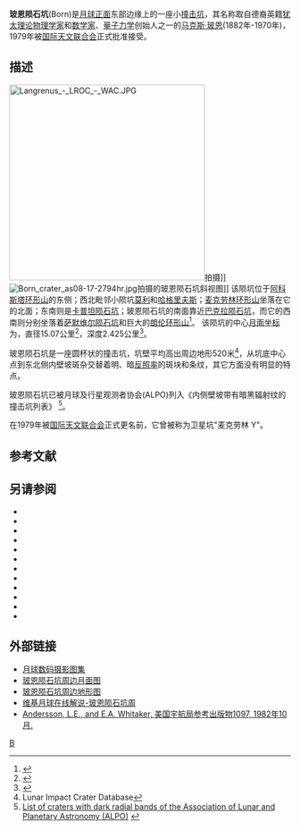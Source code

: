 {{lunar crater data|
 image=Born crater AS15-M-1991.jpg|240px|
 caption=[[阿波罗15号|阿波罗15号]]测绘相机拍摄的图像|
 latitude=6.05|
 N_or_S=S|
 longitude=66.83|
 E_or_W=E|
 diameter=15.07公里|
 depth=2.425公里|
 colong=354|
 eponym=[[马克斯·玻恩|马克斯·玻恩]]}}

'''玻恩陨石坑'''(Born)是[[月球正面|月球正面]]东部边缘上的一座小[[撞击坑|撞击坑]]，其名称取自德裔英籍[[犹太|犹太]][[理论物理学|理论物理学家]]和[[数学家|数学家]]、[[量子力学|量子力学]]创始人之一的[[马克斯·玻恩|马克斯·玻恩]](1882年-1970年)，1979年被[[国际天文联合会|国际天文联合会]]正式批准接受。

==描述==
[[File:Langrenus_-_LROC_-_WAC.JPG|350px]]拍摄]]
[[File:Born_crater_as08-17-2794hr.jpg|thumb]]拍摄的玻恩陨石坑斜视图]]
该陨坑位于[[阿科斯塔环形山|阿科斯塔环形山]]的东侧；西北毗邻小陨坑[[莫利陨石坑|莫利]]和[[哈格里夫斯陨石坑|哈格里夫斯]]；[[麦克劳林环形山|麦克劳林环形山]]坐落在它的北面；东南则是[[卡普坦陨石坑|卡普坦陨石坑]]；玻恩陨石坑的南面靠近[[巴克拉陨石坑|巴克拉陨石坑]]，而它的西南则分别坐落着[[萨默维尔陨石坑|萨默维尔陨石坑]]和巨大的[[朗伦环形山|朗伦环形山]]<ref>{{Cite web |url=http://planetarynames.wr.usgs.gov/images/Lunar/lac_80_lo.pdf |title=.pdf Crater Born on LAC-80 map |accessdate=2016-08-09 |archive-date=2013-02-20 |archive-url=https://web.archive.org/web/20130220184708/http://planetarynames.wr.usgs.gov/images/Lunar/lac_80_lo.pdf |dead-url=no }}</ref>。
该陨坑的中心[[月面坐标|月面坐标]]为{{Coord|6.05|S|66.83|E|globe:Moon|nogoogle=1|noosm=1}}，直径15.07公里<ref name="IAU">{{Cite web |url=http://planetarynames.wr.usgs.gov/Feature/828 |title=Directory of the International Astronomical Union |accessdate=2016-08-09 |archive-date=2017-09-29 |archive-url=https://web.archive.org/web/20170929044549/https://planetarynames.wr.usgs.gov/Feature/828 |dead-url=no }}</ref>，深度2.425公里<ref>{{Cite web |url=http://fisherka.csolutionshosting.net/astronote/plan/craterdepth/html/CraterDepthFeatureNameWestfall.html |title=John E. Westfall's Atlas of the Lunar Terminator, Cambridge Univ. Press (2000) |accessdate=2016-08-09 |archive-date=2014-12-18 |archive-url=https://archive.today/20141218234310/http://fisherka.csolutionshosting.net/astronote/plan/craterdepth/html/CraterDepthFeatureNameWestfall.html |dead-url=no }}</ref>。

玻恩陨石坑是一座圆杯状的撞击坑，坑壁平均高出周边地形520米<ref name=LICD>Lunar Impact Crater Database</ref>，从坑底中心点到东北侧内壁坡斑杂交替着明、暗[[反照率|反照率]]的斑块和条纹，其它方面没有明显的特点。

玻恩陨石坑已被月球及行星观测者协会(ALPO)列入《内侧壁坡带有暗黑辐射纹的撞击坑列表》 <ref>[http://www.zone-vx.com/alpo-bcp-longlist.pdf List of craters with dark radial bands of the Association of Lunar and Planetary Astronomy (ALPO)] {{webarchive|url=https://web.archive.org/web/20131203025135/http://www.zone-vx.com/alpo-bcp-longlist.pdf |date=2013-12-03 }}</ref>。

在1979年被[[国际天文联合会|国际天文联合会]]正式更名前，它曾被称为卫星坑"麦克劳林 Y"。

==参考文献==
{{Reflist}}

==另请参阅==
{{refbegin}}
* {{cite book
  | last1 = Andersson
  | first1 = L. E.
  | last2 = Whitaker
  | first2 = E. A.
  | authorlink2 = Ewen Whitaker
  | date = 1982
  | title = [[NASA|NASA]] Catalogue of Lunar Nomenclature
  | publisher = NASA RP-1097
  | ref = harv
  }}
* {{cite web
  | last = Blue
  | first = Jennifer
  | date = July 25, 2007
  | title = Gazetteer of Planetary Nomenclature
  | publisher = [[United_States_Geological_Survey|USGS]]
  | url = http://planetarynames.wr.usgs.gov/
  | accessdate = 2007-08-05
  | ref = harv
  | archive-date = 2015-05-26
  | archive-url = https://web.archive.org/web/20150526164842/http://planetarynames.wr.usgs.gov/
  | dead-url = no
  }}
* {{cite book
  | last1 = Bussey
  | first1 = B.
  | authorlink1 = Ben Bussey
  | last2 = Spudis
  | first2 = P.
  | authorlink2 = Paul Spudis
  | date = 2004
  | title = The Clementine Atlas of the Moon
  | publisher = Cambridge University Press
  | location = New York
  | isbn = 978-0-521-81528-4
  | ref = harv
  }}
* {{cite book
  | last1 = Cocks
  | first1 = Elijah E.
  | last2 = Cocks
  | first2 = Josiah C.
  | date = 1995
  | title = Who's Who on the Moon: A Biographical Dictionary of Lunar Nomenclature
  | url = https://archive.org/details/isbn_9780936389271
  | publisher = Tudor Publishers
  | isbn = 978-0-936389-27-1
  | ref = harv
  }}
* {{cite web
  | last = McDowell
  | first = Jonathan
  | date = July 15, 2007
  | url = http://host.planet4589.org/astro/lunar/
  | title = Lunar Nomenclature
  | publisher = Jonathan's Space Report
  | accessdate = 2007-10-24
  | ref = harv
  | archive-date = 2015-01-12
  | archive-url = https://web.archive.org/web/20150112233439/http://host.planet4589.org/astro/lunar/
  | dead-url = no
  }}
* {{cite journal| last1 = Menzel| first1 = D. H.| last2 = Minnaert| first2 = M.| last3 = Levin| first3 = B.| last4 = Dollfus| first4 = A.| last5 = Bell| first5 = B.| title = Report on Lunar Nomenclature by the Working Group of Commission 17 of the IAU| doi = 10.1007/BF00171763| journal = Space Science Reviews| volume = 12| issue = 2| pages = 136–186| date = 1971| bibcode = 1971SSRv...12..136M| ref = harv}}
* {{cite book
  | first = Patrick
  | last = Moore
  | authorlink = Patrick Moore
  | date = 2001
  | title = On the Moon
  | url = https://archive.org/details/patrickmooreonmo00patr
  | publisher = Sterling Publishing Co.
  | isbn = 978-0-304-35469-6
  | ref = harv
  }}
* {{cite book
  | first = Fred W.
  | last = Price
  | date = 1988
  | title = The Moon Observer's Handbook
  | publisher = Cambridge University Press
  | isbn = 978-0-521-33500-3
  | ref = harv
  }}
* {{cite book
  | last = Rükl
  | first = Antonín
  | authorlink = Antonín Rükl
  | date = 1990
  | title = Atlas of the Moon
  | publisher = Kalmbach Books
  | isbn = 978-0-913135-17-4
  | ref = harv
  }}
* {{cite book
  | last = Webb
  | first = Rev. T. W.
  | authorlink = Thomas William Webb
  | date = 1962
  | title = Celestial Objects for Common Telescopes
  | url = https://archive.org/details/celestialobjects00webb
  | edition = 6th revised
  | publisher = Dover
  | isbn = 978-0-486-20917-3
  | ref = harv
  }}
* {{cite book
  | first = Ewen A.
  | last = Whitaker
  | authorlink = Ewen Whitaker
  | date = 1999
  | title = Mapping and Naming the Moon
  | publisher = Cambridge University Press
  | isbn = 978-0-521-62248-6
  | ref = harv
  }}
* {{cite book
  | first = Peter T.
  | last = Wlasuk
  | date = 2000
  | title = Observing the Moon
  | publisher = Springer
  | isbn = 978-1-85233-193-1
  | ref = harv
 }}
{{refend}}

==外部链接==
* [http://www.lpi.usra.edu/resources/lunar_orbiter/bin/srch_nam.shtml?Born%7C0 月球数码摄影图集] {{Wayback|url=http://www.lpi.usra.edu/resources/lunar_orbiter/bin/srch_nam.shtml?Born%7C0 |date=20160304090746 }}
* [http://www.lpi.usra.edu/resources/mapcatalog/usgs/I739/ 玻恩陨石坑周边月面图] {{Wayback|url=http://www.lpi.usra.edu/resources/mapcatalog/usgs/I739/ |date=20160131033125 }}
* [http://www.lpi.usra.edu/resources/mapcatalog/LTO/lto80b3_1/ 玻恩陨石坑周边地形图] {{Wayback|url=http://www.lpi.usra.edu/resources/mapcatalog/LTO/lto80b3_1/ |date=20160304084657 }}
* [http://the-moon.wikispaces.com/Born 维基月球在线解说-玻恩陨石坑周] {{Wayback|url=http://the-moon.wikispaces.com/Born |date=20180507083843 }}
* [http://planet4589.org/astro/lunar/RP-1097.pdf Andersson, L.E., and E.A. Whitaker, 美国宇航局参考出版物1097, 1982年10月.] {{Wayback|url=http://planet4589.org/astro/lunar/RP-1097.pdf |date=20141006125838 }}

[[Category:月球环形山|B]]
{{月球环形山 (A-B)}}
